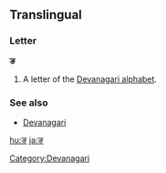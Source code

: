 {{also|ड|ड़|इ}}
==Translingual==

===Letter===
'''ङ'''

# A letter of the [[Devanagari alphabet]].

===See also===
* [[w:Devanagari|Devanagari]]

[[Category:Devanagari]]

[[hu:ङ]]
[[ja:ङ]]
